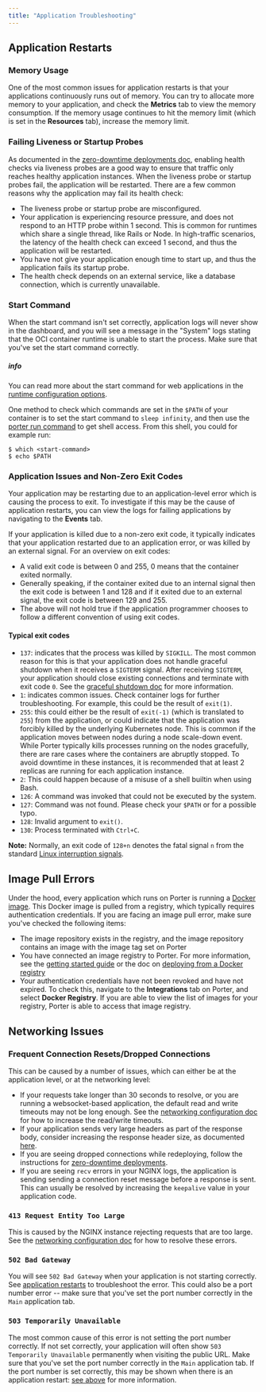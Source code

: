 ```yaml
---
title: "Application Troubleshooting"
---
```


## Application Restarts[](#application-restarts "Direct link to heading")

### Memory Usage[](#memory-usage "Direct link to heading")

One of the most common issues for application restarts is that your applications continuously runs out of memory. You can try to allocate more memory to your application, and check the **Metrics** tab to view the memory consumption. If the memory usage continues to hit the memory limit (which is set in the **Resources** tab), increase the memory limit.

### Failing Liveness or Startup Probes[](#failing-liveness-or-startup-probes "Direct link to heading")

As documented in the [zero-downtime deployments doc](https://docs.porter.run/deploying-applications/zero-downtime-deployments), enabling health checks via liveness probes are a good way to ensure that traffic only reaches healthy application instances. When the liveness probe or startup probes fail, the application will be restarted. There are a few common reasons why the application may fail its health check:

* The liveness probe or startup probe are misconfigured.
* Your application is experiencing resource pressure, and does not respond to an HTTP probe within 1 second. This is common for runtimes which share a single thread, like Rails or Node. In high-traffic scenarios, the latency of the health check can exceed 1 second, and thus the application will be restarted.
* You have not give your application enough time to start up, and thus the application fails its startup probe.
* The health check depends on an external service, like a database connection, which is currently unavailable.

### Start Command[](#start-command "Direct link to heading")

When the start command isn't set correctly, application logs will never show in the dashboard, and you will see a message in the "System" logs stating that the OCI container runtime is unable to start the process. Make sure that you've set the start command correctly.

##### info

You can read more about the start command for web applications in the [runtime configuration options](/deploying-applications/runtime-configuration-options/web-applications#start-command).

One method to check which commands are set in the `$PATH` of your container is to set the start command to `sleep infinity`, and then use the [porter run command](/cli/remote-shell-access) to get shell access. From this shell, you could for example run:

```
$ which <start-command>
$ echo $PATH

```

### Application Issues and Non-Zero Exit Codes[](#application-issues-and-non-zero-exit-codes "Direct link to heading")

Your application may be restarting due to an application-level error which is causing the process to exit. To investigate if this may be the cause of application restarts, you can view the logs for failing applications by navigating to the **Events** tab.

If your application is killed due to a non-zero exit code, it typically indicates that your application restarted due to an application error, or was killed by an external signal. For an overview on exit codes:

* A valid exit code is between 0 and 255, 0 means that the container exited normally.
* Generally speaking, if the container exited due to an internal signal then the exit code is between 1 and 128 and if it exited due to an external signal, the exit code is between 129 and 255.
* The above will not hold true if the application programmer chooses to follow a different convention of using exit codes.

#### Typical exit codes[](#typical-exit-codes "Direct link to heading")

* `137`: indicates that the process was killed by `SIGKILL`. The most common reason for this is that your application does not handle graceful shutdown when it receives a `SIGTERM` signal. After receiving `SIGTERM`, your application should close existing connections and terminate with exit code `0`. See the [graceful shutdown doc](https://docs.porter.run/deploying-applications/zero-downtime-deployments#graceful-shutdown) for more information.
* `1`: indicates common issues. Check container logs for further troubleshooting. For example, this could be the result of `exit(1)`.
* `255`: this could either be the result of `exit(-1)` (which is translated to `255`) from the application, or could indicate that the application was forcibly killed by the underlying Kubernetes node. This is common if the application moves between nodes during a node scale-down event. While Porter typically kills processes running on the nodes gracefully, there are rare cases where the containers are abruptly stopped. To avoid downtime in these instances, it is recommended that at least 2 replicas are running for each application instance.
* `2`: This could happen because of a misuse of a shell builtin when using Bash.
* `126`: A command was invoked that could not be executed by the system.
* `127`: Command was not found. Please check your `$PATH` or for a possible typo.
* `128`: Invalid argument to `exit()`.
* `130`: Process terminated with `Ctrl+C`.

**Note:** Normally, an exit code of `128+n` denotes the fatal signal `n` from the standard [Linux interruption signals](https://man7.org/linux/man-pages/man7/signal.7.html).

## Image Pull Errors[](#image-pull-errors "Direct link to heading")

Under the hood, every application which runs on Porter is running a [Docker image](https://docs.docker.com/get-started/overview/#images). This Docker image is pulled from a registry, which typically requires authentication credentials. If you are facing an image pull error, make sure you've checked the following items:

* The image repository exists in the registry, and the image repository contains an image with the image tag set on Porter
* You have connected an image registry to Porter. For more information, see the [getting started guide](https://docs.porter.run/getting-started/overview) or the doc on [deploying from a Docker registry](https://docs.porter.run/deploying-applications/deploying-from-docker-registry)
* Your authentication credentials have not been revoked and have not expired. To check this, navigate to the **Integrations** tab on Porter, and select **Docker Registry**. If you are able to view the list of images for your registry, Porter is able to access that image registry.

## Networking Issues[](#networking-issues "Direct link to heading")

### Frequent Connection Resets/Dropped Connections[](#frequent-connection-resetsdropped-connections "Direct link to heading")

This can be caused by a number of issues, which can either be at the application level, or at the networking level:

* If your requests take longer than 30 seconds to resolve, or you are running a websocket-based application, the default read and write timeouts may not be long enough. See the [networking configuration doc](/managing-applications/network-configuration-options#setting-custom-readwrite-timeouts) for how to increase the read/write timeouts.
* If your application sends very large headers as part of the response body, consider increasing the response header size, as documented [here](https://docs.porter.run/managing-applications/network-configuration-options#header-size).
* If you are seeing dropped connections while redeploying, follow the instructions for [zero-downtime deployments](https://docs.porter.run/deploying-applications/zero-downtime-deployments).
* If you are seeing `recv` errors in your NGINX logs, the application is sending sending a connection reset message before a response is sent. This can usually be resolved by increasing the `keepalive` value in your application code.

### `413 Request Entity Too Large`[](#413-request-entity-too-large "Direct link to heading")

This is caused by the NGINX instance rejecting requests that are too large. See the [networking configuration doc](/managing-applications/network-configuration-options#client-max-body-size) for how to resolve these errors.

### `502 Bad Gateway`[](#502-bad-gateway "Direct link to heading")

You will see `502 Bad Gateway` when your application is not starting correctly. See [application restarts](#application-restarts) to troubleshoot the error. This could also be a port number error -- make sure that you've set the port number correctly in the `Main` application tab.

### `503 Temporarily Unavailable`[](#503-temporarily-unavailable "Direct link to heading")

The most common cause of this error is not setting the port number correctly. If not set correctly, your application will often show `503 Temporarily Unavailable` permanently when visiting the public URL. Make sure that you've set the port number correctly in the `Main` application tab. If the port number is set correctly, this may be shown when there is an application restart: [see above](#application-restarts) for more information.